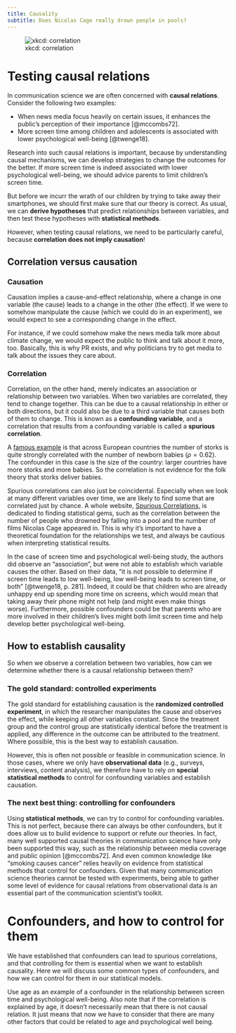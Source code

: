 ```yaml
---
title: Causality
subtitle: Does Nicolas Cage really drown people in pools?
---
```



![xkcd: correlation](https://imgs.xkcd.com/comics/correlation.png)


# Testing causal relations

In communication science we are often concerned with **causal relations**. 
Consider the following two examples:

- When news media focus heavily on certain issues, it enhances the public's perception of their importance [@mccombs72].
- More screen time among children and adolescents is associated with lower psychological well-being [@twenge18].

Research into such causal relations is important, because by understanding causal mechanisms, we can develop strategies to change the outcomes for the better.
If more screen time is indeed associated with lower psychological well-being, we should advice parents to limit children's screen time.

But before we incurr the wrath of our children by trying to take away their smartphones, we should first make sure that our theory is correct.
As usual, we can **derive hypotheses** that predict relationships between variables, and then test these hypotheses with **statistical methods**.

However, when testing causal relations, we need to be particularly careful, because **correlation does not imply causation**!


## Correlation versus causation


### Causation 

Causation implies a cause-and-effect relationship, where a change in one variable (the cause) leads to a change in the other (the effect). 
If we were to somehow manipulate the cause (which we could do in an experiment), we would expect to see a corresponding change in the effect.

For instance, if we could somehow make the news media talk more about climate change, we would expect the public to think and talk about it more, too. 
Basically, this is why PR exists, and why politicians try to get media to talk about the issues they care about.

### Correlation

Correlation, on the other hand, merely indicates an association or relationship between two variables.
When two variables are correlated, they tend to change together.
This can be due to a causal relationship in either or both directions, but it could also be due to a third variable that causes both of them to change.
This is known as a **confounding variable**, and a correlation that results from a confounding variable is called a **spurious correlation**.

::: {.callout-note title="Famous spurious correlations" collapse="true"}
A [famous example](http://www.brixtonhealth.com/storksBabies.pdf) is that across European countries the number of storks is quite strongly correlated with the number of newborn babies ($\rho = 0.62$). The confounder in this case is the size of the country: larger countries have more storks and more babies. So the correlation is not evidence for the folk theory that storks deliver babies.

Spurious correlations can also just be coincidental. 
Especially when we look at many different variables over time, we are likely to find some that are correlated just by chance. 
A whole website, [Spurious Correlations](https://www.tylervigen.com/spurious-correlations), is dedicated to finding statistical gems, such as the correlation between the number of people who drowned by falling into a pool and the number of films Nicolas Cage appeared in.
This is why it's important to have a theoretical foundation for the relationships we test, and always be cautious when interpreting statistical results.
:::


In the case of screen time and psychological well-being study, the authors did observe an "association", but were not able to establish which variable causes the other.
Based on their data, "it is not possible to determine if screen time leads to low well-being, low well-being leads to screen time, or both" [@twenge18, p. 281].
Indeed, it could be that children who are already unhappy end up spending more time on screens, which would mean that taking away their phone might not help (and might even make things worse).
Furthermore, possible confounders could be that parents who are more involved in their children's lives might both limit screen time and help develop better psychological well-being.


## How to establish causality

So when we observe a correlation between two variables, how can we determine whether there is a causal relationship between them?

### The gold standard: controlled experiments

The gold standard for establishing causation is the **randomized controlled experiment**, in which the researcher manipulates the cause and observes the effect, while keeping all other variables constant.
Since the treatment group and the control group are statistically identical before the treatment is applied, any difference in the outcome can be attributed to the treatment.
Where possible, this is the best way to establish causation.

However, this is often not possible or feasible in communication science.
In those cases, where we only have **observational data** (e.g., surveys, interviews, content analysis), we therefore have to rely on **special statistical methods** to control for confounding variables and establish causation.

### The next best thing: controlling for confounders

Using **statistical methods**, we can try to control for confounding variables.
This is not perfect, because there can always be other confounders, but it does allow us to build evidence to support or refute our theories.
In fact, many well supported causal theories in communication science have only been supported this way, such as the relationship between media coverage and public opinion [@mccombs72].
And even common knowledge like "smoking causes cancer" relies heavily on evidence from statistical methods that control for confounders.
Given that many communication science theories cannot be tested with experiments, being able to gather some level of evidence for causal relations from observational data is an essential part of the communication scientist's toolkit.


# Confounders, and how to control for them

We have established that confounders can lead to spurious correlations, and that controlling for them is essential when we want to establish causality.
Here we will discuss some common types of confounders, and how we can control for them in our statistical models.


Use age as an example of a confounder in the relationship between screen time and psychological well-being.
Also note that if the correlation is explained by age, it doesn't necessarily mean that there is not causal relation. It just means that now we have to consider that there are many other factors that could be related to age and psychological well being. 